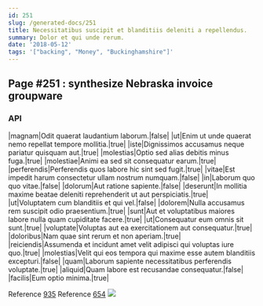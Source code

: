 ```yaml
---
id: 251
slug: /generated-docs/251
title: Necessitatibus suscipit et blanditiis deleniti a repellendus.
summary: Dolor et qui unde rerum.
date: '2018-05-12'
tags: '["backing", "Money", "Buckinghamshire"]'
---
```

## Page #251 : synthesize Nebraska invoice groupware

### API

|magnam|Odit quaerat laudantium laborum.|false|
|ut|Enim ut unde quaerat nemo repellat tempore mollitia.|true|
|iste|Dignissimos accusamus neque pariatur quisquam aut.|true|
|molestias|Optio sed alias debitis minus fuga.|true|
|molestiae|Animi ea sed sit consequatur earum.|true|
|perferendis|Perferendis quos labore hic sint sed fugit.|true|
|vitae|Est impedit harum consectetur ullam nostrum numquam.|false|
|in|Laborum quo quo vitae.|false|
|dolorum|Aut ratione sapiente.|false|
|deserunt|In mollitia maxime beatae deleniti reprehenderit ut aut perspiciatis.|true|
|ut|Voluptatem cum blanditiis et qui vel.|false|
|dolorem|Nulla accusamus rem suscipit odio praesentium.|true|
|sunt|Aut et voluptatibus maiores labore nulla quam cupiditate facere.|true|
|ut|Consequatur eum omnis sit sunt.|true|
|voluptate|Voluptas aut ea exercitationem aut consequatur.|true|
|doloribus|Nam quae sint rerum et non aperiam.|true|
|reiciendis|Assumenda et incidunt amet velit adipisci qui voluptas iure quo.|true|
|molestias|Velit qui eos tempora qui maxime esse autem blanditiis excepturi.|false|
|quam|Laborum sapiente necessitatibus perferendis voluptate.|true|
|aliquid|Quam labore est recusandae consequatur.|false|
|facilis|Eum optio minima.|true|

Reference [935](/generated-docs/935)
Reference [654](/generated-docs/654)
![](/assets/cats-3.jpg)


